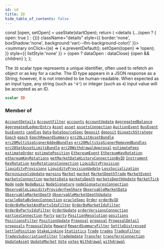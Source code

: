 ```yaml
---
id: id
title: ID
hide_table_of_contents: false
---
```







  const [open, setOpen] = useState(startOpen);
  return (
    <details {...(open ? { open: true } : {})} className="details" style={{ border:'none', boxShadow:'none', background:'var(--ifm-background-color)' }}>
      <summary
        onClick={(e) => {
          e.preventDefault();
          setOpen((open) => !open);
        }}
        style={{ listStyle:'none' }}
      >
      {open ? dataOpen : dataClose}
      </summary>
      {open && children}
    </details>
  );
};




The `ID` scalar type represents a unique identifier, often used to refetch an object or as key for a cache. The ID type appears in a JSON response as a String; however, it is not intended to be human-readable. When expected as an input type, any string (such as `"4"`) or integer (such as `4`) input value will be accepted as an ID.


```graphql
scalar ID
```




### Member of

[`AccountDetails`](/testnet/api/graphql/objects/account-details)  <Badge class="secondary" text="object"/><Bullet />[`AccountFilter`](/testnet/api/graphql/inputs/account-filter)  <Badge class="secondary" text="input"/><Bullet />[`accounts`](/testnet/api/graphql/subscriptions/accounts)  <Badge class="secondary" text="subscription"/><Bullet />[`AccountUpdate`](/testnet/api/graphql/objects/account-update)  <Badge class="secondary" text="object"/><Bullet />[`AggregatedBalance`](/testnet/api/graphql/objects/aggregated-balance)  <Badge class="secondary" text="object"/><Bullet />[`AggregatedLedgerEntry`](/testnet/api/graphql/objects/aggregated-ledger-entry)  <Badge class="secondary" text="object"/><Bullet />[`Asset`](/testnet/api/graphql/objects/asset)  <Badge class="secondary" text="object"/><Bullet />[`asset`](/testnet/api/graphql/queries/asset)  <Badge class="secondary" text="query"/><Bullet />[`assetsConnection`](/testnet/api/graphql/queries/assets-connection)  <Badge class="secondary" text="query"/><Bullet />[`AuctionEvent`](/testnet/api/graphql/objects/auction-event)  <Badge class="secondary" text="object"/><Bullet />[`BusEvent`](/testnet/api/graphql/objects/bus-event)  <Badge class="secondary" text="object"/><Bullet />[`busEvents`](/testnet/api/graphql/subscriptions/bus-events)  <Badge class="secondary" text="subscription"/><Bullet />[`candles`](/testnet/api/graphql/subscriptions/candles)  <Badge class="secondary" text="subscription"/><Bullet />[`Data`](/testnet/api/graphql/objects/data)  <Badge class="secondary" text="object"/><Bullet />[`DataSourceSpec`](/testnet/api/graphql/objects/data-source-spec)  <Badge class="secondary" text="object"/><Bullet />[`Deposit`](/testnet/api/graphql/objects/deposit)  <Badge class="secondary" text="object"/><Bullet />[`deposit`](/testnet/api/graphql/queries/deposit)  <Badge class="secondary" text="query"/><Bullet />[`DispatchStrategy`](/testnet/api/graphql/objects/dispatch-strategy)  <Badge class="secondary" text="object"/><Bullet />[`Epoch`](/testnet/api/graphql/objects/epoch)  <Badge class="secondary" text="object"/><Bullet />[`epoch`](/testnet/api/graphql/queries/epoch)  <Badge class="secondary" text="query"/><Bullet />[`EpochRewardSummary`](/testnet/api/graphql/objects/epoch-reward-summary)  <Badge class="secondary" text="object"/><Bullet />[`erc20ListAssetBundle`](/testnet/api/graphql/queries/erc-20-list-asset-bundle)  <Badge class="secondary" text="query"/><Bullet />[`erc20MultiSigSignerAddedBundles`](/testnet/api/graphql/queries/erc-20-multi-sig-signer-added-bundles)  <Badge class="secondary" text="query"/><Bullet />[`erc20MultiSigSignerRemovedBundles`](/testnet/api/graphql/queries/erc-20-multi-sig-signer-removed-bundles)  <Badge class="secondary" text="query"/><Bullet />[`erc20SetAssetLimitsBundle`](/testnet/api/graphql/queries/erc-20-set-asset-limits-bundle)  <Badge class="secondary" text="query"/><Bullet />[`erc20WithdrawalApproval`](/testnet/api/graphql/queries/erc-20-withdrawal-approval)  <Badge class="secondary" text="query"/><Bullet />[`estimateFees`](/testnet/api/graphql/queries/estimate-fees)  <Badge class="secondary" text="query"/><Bullet />[`estimateOrder`](/testnet/api/graphql/queries/estimate-order)  <Badge class="secondary" text="query"/><Bullet />[`estimatePosition`](/testnet/api/graphql/queries/estimate-position)  <Badge class="secondary" text="query"/><Bullet />[`EthereumEvent`](/testnet/api/graphql/objects/ethereum-event)  <Badge class="secondary" text="object"/><Bullet />[`EthereumKeyRotation`](/testnet/api/graphql/objects/ethereum-key-rotation)  <Badge class="secondary" text="object"/><Bullet />[`ethereumKeyRotations`](/testnet/api/graphql/queries/ethereum-key-rotations)  <Badge class="secondary" text="query"/><Bullet />[`getMarketDataHistoryConnectionByID`](/testnet/api/graphql/queries/get-market-data-history-connection-by-id)  <Badge class="secondary" text="query"/><Bullet />[`Instrument`](/testnet/api/graphql/objects/instrument)  <Badge class="secondary" text="object"/><Bullet />[`KeyRotation`](/testnet/api/graphql/objects/key-rotation)  <Badge class="secondary" text="object"/><Bullet />[`keyRotationsConnection`](/testnet/api/graphql/queries/key-rotations-connection)  <Badge class="secondary" text="query"/><Bullet />[`LiquidityProvision`](/testnet/api/graphql/objects/liquidity-provision)  <Badge class="secondary" text="object"/><Bullet />[`liquidityProvisions`](/testnet/api/graphql/subscriptions/liquidity-provisions)  <Badge class="secondary" text="subscription"/><Bullet />[`LiquidityProvisionUpdate`](/testnet/api/graphql/objects/liquidity-provision-update)  <Badge class="secondary" text="object"/><Bullet />[`LossSocialization`](/testnet/api/graphql/objects/loss-socialization)  <Badge class="secondary" text="object"/><Bullet />[`MarginLevelsUpdate`](/testnet/api/graphql/objects/margin-levels-update)  <Badge class="secondary" text="object"/><Bullet />[`margins`](/testnet/api/graphql/subscriptions/margins)  <Badge class="secondary" text="subscription"/><Bullet />[`Market`](/testnet/api/graphql/objects/market)  <Badge class="secondary" text="object"/><Bullet />[`market`](/testnet/api/graphql/queries/market)  <Badge class="secondary" text="query"/><Bullet />[`MarketDepthTrade`](/testnet/api/graphql/objects/market-depth-trade)  <Badge class="secondary" text="object"/><Bullet />[`MarketEvent`](/testnet/api/graphql/objects/market-event)  <Badge class="secondary" text="object"/><Bullet />[`marketsConnection`](/testnet/api/graphql/queries/markets-connection)  <Badge class="secondary" text="query"/><Bullet />[`marketsData`](/testnet/api/graphql/subscriptions/markets-data)  <Badge class="secondary" text="subscription"/><Bullet />[`marketsDepth`](/testnet/api/graphql/subscriptions/markets-depth)  <Badge class="secondary" text="subscription"/><Bullet />[`marketsDepthUpdate`](/testnet/api/graphql/subscriptions/markets-depth-update)  <Badge class="secondary" text="subscription"/><Bullet />[`MarketTick`](/testnet/api/graphql/objects/market-tick)  <Badge class="secondary" text="object"/><Bullet />[`Node`](/testnet/api/graphql/objects/node)  <Badge class="secondary" text="object"/><Bullet />[`node`](/testnet/api/graphql/queries/node)  <Badge class="secondary" text="query"/><Bullet />[`NodeBasic`](/testnet/api/graphql/objects/node-basic)  <Badge class="secondary" text="object"/><Bullet />[`NodeSignature`](/testnet/api/graphql/objects/node-signature)  <Badge class="secondary" text="object"/><Bullet />[`nodeSignaturesConnection`](/testnet/api/graphql/queries/node-signatures-connection)  <Badge class="secondary" text="query"/><Bullet />[`ObservableLiquidityProviderFeeShare`](/testnet/api/graphql/objects/observable-liquidity-provider-fee-share)  <Badge class="secondary" text="object"/><Bullet />[`ObservableMarketData`](/testnet/api/graphql/objects/observable-market-data)  <Badge class="secondary" text="object"/><Bullet />[`ObservableMarketDepth`](/testnet/api/graphql/objects/observable-market-depth)  <Badge class="secondary" text="object"/><Bullet />[`ObservableMarketDepthUpdate`](/testnet/api/graphql/objects/observable-market-depth-update)  <Badge class="secondary" text="object"/><Bullet />[`oracleDataBySpecConnection`](/testnet/api/graphql/queries/oracle-data-by-spec-connection)  <Badge class="secondary" text="query"/><Bullet />[`oracleSpec`](/testnet/api/graphql/queries/oracle-spec)  <Badge class="secondary" text="query"/><Bullet />[`Order`](/testnet/api/graphql/objects/order)  <Badge class="secondary" text="object"/><Bullet />[`orderByID`](/testnet/api/graphql/queries/order-by-id)  <Badge class="secondary" text="query"/><Bullet />[`OrderByMarketAndPartyIdsFilter`](/testnet/api/graphql/inputs/order-by-market-and-party-ids-filter)  <Badge class="secondary" text="input"/><Bullet />[`OrderByMarketIdsFilter`](/testnet/api/graphql/inputs/order-by-market-ids-filter)  <Badge class="secondary" text="input"/><Bullet />[`OrderByPartyIdsFilter`](/testnet/api/graphql/inputs/order-by-party-ids-filter)  <Badge class="secondary" text="input"/><Bullet />[`OrderUpdate`](/testnet/api/graphql/objects/order-update)  <Badge class="secondary" text="object"/><Bullet />[`orderVersionsConnection`](/testnet/api/graphql/queries/order-versions-connection)  <Badge class="secondary" text="query"/><Bullet />[`partiesConnection`](/testnet/api/graphql/queries/parties-connection)  <Badge class="secondary" text="query"/><Bullet />[`Party`](/testnet/api/graphql/objects/party)  <Badge class="secondary" text="object"/><Bullet />[`party`](/testnet/api/graphql/queries/party)  <Badge class="secondary" text="query"/><Bullet />[`PositionResolution`](/testnet/api/graphql/objects/position-resolution)  <Badge class="secondary" text="object"/><Bullet />[`positions`](/testnet/api/graphql/subscriptions/positions)  <Badge class="secondary" text="subscription"/><Bullet />[`PositionsFilter`](/testnet/api/graphql/inputs/positions-filter)  <Badge class="secondary" text="input"/><Bullet />[`PositionUpdate`](/testnet/api/graphql/objects/position-update)  <Badge class="secondary" text="object"/><Bullet />[`Proposal`](/testnet/api/graphql/objects/proposal)  <Badge class="secondary" text="object"/><Bullet />[`proposal`](/testnet/api/graphql/queries/proposal)  <Badge class="secondary" text="query"/><Bullet />[`ProposalDetail`](/testnet/api/graphql/objects/proposal-detail)  <Badge class="secondary" text="object"/><Bullet />[`proposals`](/testnet/api/graphql/subscriptions/proposals)  <Badge class="secondary" text="subscription"/><Bullet />[`ProposalVote`](/testnet/api/graphql/objects/proposal-vote)  <Badge class="secondary" text="object"/><Bullet />[`Reward`](/testnet/api/graphql/objects/reward)  <Badge class="secondary" text="object"/><Bullet />[`RewardSummaryFilter`](/testnet/api/graphql/inputs/reward-summary-filter)  <Badge class="secondary" text="input"/><Bullet />[`SettleDistressed`](/testnet/api/graphql/objects/settle-distressed)  <Badge class="secondary" text="object"/><Bullet />[`SettlePosition`](/testnet/api/graphql/objects/settle-position)  <Badge class="secondary" text="object"/><Bullet />[`StakeLinking`](/testnet/api/graphql/objects/stake-linking)  <Badge class="secondary" text="object"/><Bullet />[`Statistics`](/testnet/api/graphql/objects/statistics)  <Badge class="secondary" text="object"/><Bullet />[`Trade`](/testnet/api/graphql/objects/trade)  <Badge class="secondary" text="object"/><Bullet />[`trades`](/testnet/api/graphql/subscriptions/trades)  <Badge class="secondary" text="subscription"/><Bullet />[`TradesFilter`](/testnet/api/graphql/inputs/trades-filter)  <Badge class="secondary" text="input"/><Bullet />[`TradesSubscriptionFilter`](/testnet/api/graphql/inputs/trades-subscription-filter)  <Badge class="secondary" text="input"/><Bullet />[`TradeUpdate`](/testnet/api/graphql/objects/trade-update)  <Badge class="secondary" text="object"/><Bullet />[`Transfer`](/testnet/api/graphql/objects/transfer)  <Badge class="secondary" text="object"/><Bullet />[`transfersConnection`](/testnet/api/graphql/queries/transfers-connection)  <Badge class="secondary" text="query"/><Bullet />[`UpdateAsset`](/testnet/api/graphql/objects/update-asset)  <Badge class="secondary" text="object"/><Bullet />[`UpdateMarket`](/testnet/api/graphql/objects/update-market)  <Badge class="secondary" text="object"/><Bullet />[`Vote`](/testnet/api/graphql/objects/vote)  <Badge class="secondary" text="object"/><Bullet />[`votes`](/testnet/api/graphql/subscriptions/votes)  <Badge class="secondary" text="subscription"/><Bullet />[`Withdrawal`](/testnet/api/graphql/objects/withdrawal)  <Badge class="secondary" text="object"/><Bullet />[`withdrawal`](/testnet/api/graphql/queries/withdrawal)  <Badge class="secondary" text="query"/>

